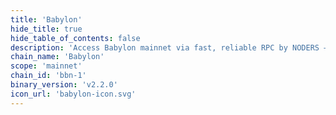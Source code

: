 ```yaml
---
title: 'Babylon'
hide_title: true
hide_table_of_contents: false
description: 'Access Babylon mainnet via fast, reliable RPC by NODERS — no limits, Omnichain-ready, and built for scalable Web3'
chain_name: 'Babylon'
scope: 'mainnet'
chain_id: 'bbn-1'
binary_version: 'v2.2.0'
icon_url: 'babylon-icon.svg'
---
```



<ChainLayout>
  <ChainHero
    name="Babylon"
    iconUrl="img/babylon-icon.svg"
    bgColor="#d9681c"
    scope="mainnet"
    chainId="bbn-1"
    nodeVersion="v2.2.0"
    token="BBN"
    stakeUrl=""
    restakeUrl=""
    websiteUrl="https://babylonlabs.io"
    githubUrl="https://github.com/babylonlabs-io/babylon"
    xUrl="https://discord.com/invite/babylonglobal"
    discordUrl="https://discord.com/invite/babylonglobal"
  />

  <ProductLinks
    appUrl=""
    appImageUrl="img/products/"
    explorerUrl=""
    explorerImageUrl="img/products/"
    faucetUrl=""
  />

  <ToolsGrid
    chainName="babylon"
    scope="mainnet"
    showInstall={true}
    showUpgrade={true}
    showGenesis={true}
    showCli={true}
    showEndpoints={true}
    showStateSync={true}
    showSnapshot={true}
    showMonitoring={true}
    showLivePeers={true}
    showSeed={true}
    showAddressBook={true}
    showExplorersList={false}
    showPublicEndpoints={false}
    showUsefulTools={false}
    showUpgradeWatcher={false}
  />

</ChainLayout>

